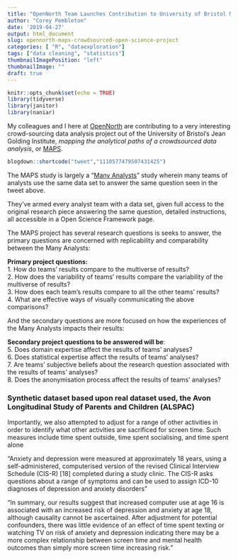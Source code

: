 ```yaml
---
title: "OpenNorth Team Launches Contribution to University of Bristol MAPS crowdsourced analysis"
author: "Corey Pembleton"
date: '2019-04-27'
output: html_document
slug: opennorth-maps-crowdsourced-open-science-project
categories: [ "R", "dataexploration"]
tags: ["data cleaning", "statistics"]
thumbnailImagePosition: "left"
thumbnailImage: ""
draft: true 
---
```


```r
knitr::opts_chunk$set(echo = TRUE)
library(tidyverse)
library(janitor)
library(naniar)

```

My colleagues and I here at [OpenNorth](https://opennorth.ca) are contributing to a very interesting crowd-sourcing data analysis project out of the University of Bristol's Jean Golding Institute, *mapping the analytical paths of a crowdsourced data analysis*, or [MAPS](https://jean-golding-institute.github.io/maps/).


```r

blogdown::shortcode("tweet","1110577479507431425")

```

The MAPS study is largely a "[Many Analysts](https://journals.sagepub.com/doi/10.1177/2515245917747646)" study wherein many teams of analysts use the same data set to answer the same question seen in the tweet above. 

They've armed every analyst team with a data set, given full access to the original research piece answering the same question, detailed instructions, all accessible in a Open Science Framework page.

The MAPS project has several research questions is seeks to answer, the primary questions are concerned with replicability and comparability between the Many Analysts:

**Primary project questions:**  
1. How do teams’ results compare to the multiverse of results?  
2. How does the variability of teams’ results compare the variability of the multiverse of results?  
3. How does each team’s results compare to all the other teams’ results?  
4. What are effective ways of visually communicating the above comparisons?  

And the secondary questions are more focused on how the experiences of the Many Analysts impacts their results:


**Secondary project questions to be answered will be**:  
5. Does domain expertise affect the results of teams’ analyses?  
6. Does statistical expertise affect the results of teams’ analyses?  
7. Are teams’ subjective beliefs about the research question associated with the results of teams’ analyses?  
8. Does the anonymisation process affect the results of teams' analyses?  






### Synthetic dataset based upon real dataset used, the Avon Longitudinal Study of Parents and Children (ALSPAC)







Importantly, we also attempted to adjust for a range of other activities in
order to identify what other activities are sacrificed for screen time. Such measures include time spent outside, time spent socialising, and time spent alone



"Anxiety and depression were measured at approximately 18 years, using a self-administered, computerised version of the revised Clinical Interview Schedule (CIS-R) [18]
completed during a study clinic. The CIS-R asks questions about a range of symptoms and can be used to assign ICD-10 diagnoses of depression and anxiety disorders"


"In summary, our results suggest that increased computer use at age 16 is associated with an increased risk of depression and anxiety at age 18, although causality cannot be ascertained. After adjustment for potential confounders, there was little evidence of an effect of time spent texting or watching TV on risk of anxiety and depression indicating there may be a more complex relationship between screen time and mental health outcomes than simply more screen time increasing risk."






